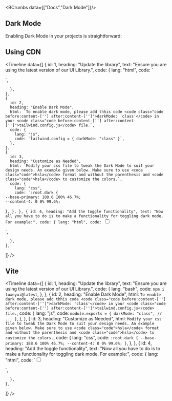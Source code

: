 
<BCrumbs data={["Docs","Dark Mode"]}/>

<Article>

# Dark Mode

Enabling Dark Mode in your projects is straightforward:

## Using CDN

<Timeline
  data={[
    {
      id: 1,
      heading: "Update the library",
      text: "Ensure you are using the latest version of our UI Library.",
      code: {
        lang: "html",
        code: `<link rel="stylesheet" href="https://cdn.jsdelivr.net/npm/luxeyui@${currentVersion}/dist/all.min.css" />
<script src="https://cdn.jsdelivr.net/npm/luxeyui@${currentVersion}/dist/all.min.js" defer></script>`,
      },
    },
    {
      id: 2,
      heading: "Enable Dark Mode",
      html: `To enable dark mode, please add thhis code <code class="code before:content-[''] after:content-['']">darkMode: 'class'</code> in your <code class="code before:content-[''] after:content-['']">tailwind.config.js</code> file.`,
      code: {
        lang: "js",
        code: `tailwind.config = { darkMode: "class" }`,
      },
    },
    {
      id: 3,
      heading: "Customize as Needed",
      html: `Modify your css file to tweak the Dark Mode to suit your design needs. An example given below. Make sure to use <code class="code">hsla</code> format and without the parenthesis and <code class="code">hsla</code> to customize the colors.`,
      code: {
        lang: "css",
        code: `:root.dark {
	--base-primary: 188.6 100% 46.7%;
	--content-4: 0 0% 99.6%;
}`,
      },
    },
    {
      id: 4,
      heading: "Add the toggle functionality",
      text: "Now all you have to do is to make a functionality for toggling dark mode. For example:",
      code: {
        lang: "html",
        code: `<input type="checkbox" id="toggler" class="switch" />
<script>
  document
		.querySelector("#toggler")
		.addEventListener(
			"click",
			e =>
				(document.documentElement.className = e.target.checked
					? "dark"
					: "")
		);
</script>`,
      },
    },
  ]}
/>

## Vite 

<Timeline
  data={[
    {
      id: 1,
      heading: "Update the library",
      text: "Ensure you are using the latest version of our UI Library.",
      code: {
        lang: "bash",
        code: `npm i luxeyui@latest`,
      },
    },
    {
      id: 2,
      heading: "Enable Dark Mode",
      html: `To enable dark mode, please add thhis code <code class="code before:content-[''] after:content-['']">darkMode: 'class'</code> in your <code class="code before:content-[''] after:content-['']">tailwind.config.js</code> file.`,
      code: {
        lang: "js",
        code: `module.exports = {
  darkMode: "class",
  // ...
}`,
      },
    },
    {
      id: 3,
      heading: "Customize as Needed",
      html: `Modify your css file to tweak the Dark Mode to suit your design needs. An example given below. Make sure to use <code class="code">hsla</code> format and without the parenthesis and <code class="code">hsla</code> to customize the colors.`,
      code: {
        lang: "css",
        code: `:root.dark {
	--base-primary: 188.6 100% 46.7%;
	--content-4: 0 0% 99.6%;
}`,
      },
    },
    {
      id: 4,
      heading: "Add the toggle functionality",
      text: "Now all you have to do is to make a functionality for toggling dark mode. For example:",
      code: {
        lang: "html",
        code: `<input type="checkbox" id="toggler" class="switch" />
<script>
  document
		.querySelector("#toggler")
		.addEventListener(
			"click",
			e =>
				(document.documentElement.className = e.target.checked
					? "dark"
					: "")
		);
</script>`,
      },
    },
  ]}
/>



</Article>